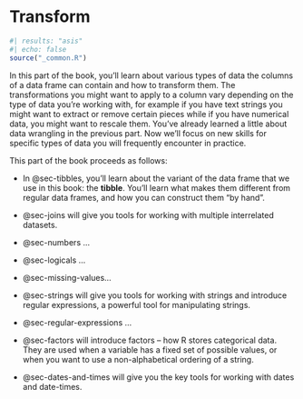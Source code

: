 # Transform {#sec-transform-intro .unnumbered}

```r
#| results: "asis"
#| echo: false
source("_common.R")
```

In this part of the book, you'll learn about various types of data the columns of a data frame can contain and how to transform them.
The transformations you might want to apply to a column vary depending on the type of data you're working with, for example if you have text strings you might want to extract or remove certain pieces while if you have numerical data, you might want to rescale them.
You've already learned a little about data wrangling in the previous part.
Now we'll focus on new skills for specific types of data you will frequently encounter in practice.

<!--# TO DO: Add a diagram? -->

This part of the book proceeds as follows:

-   In @sec-tibbles, you'll learn about the variant of the data frame that we use in this book: the **tibble**.
    You'll learn what makes them different from regular data frames, and how you can construct them "by hand".

-   @sec-joins will give you tools for working with multiple interrelated datasets.

-   @sec-numbers ...

-   @sec-logicals ...

-   @sec-missing-values...

-   @sec-strings will give you tools for working with strings and introduce regular expressions, a powerful tool for manipulating strings.

-   @sec-regular-expressions ...

-   @sec-factors will introduce factors -- how R stores categorical data.
    They are used when a variable has a fixed set of possible values, or when you want to use a non-alphabetical ordering of a string.

-   @sec-dates-and-times will give you the key tools for working with dates and date-times.

<!-- TO DO: Add chapter descriptions -->

